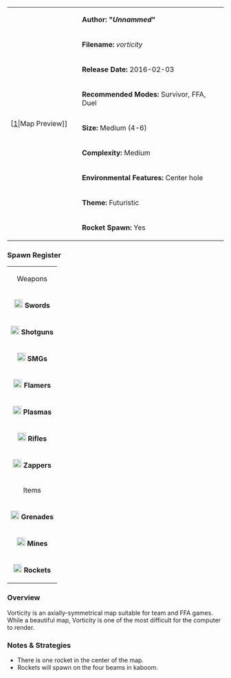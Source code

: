 {| border="1" cellpadding="2" width="800px"
|rowspan="9" width="150px"|[[File:Vorticity.png|thumb|center]|Map Preview]]
|'''Author: "''Unnammed''"'''
|-
|'''Filename:''' ''vorticity''
|-
| '''Release Date:''' 2016-02-03
|-
|'''Recommended Modes:''' Survivor, FFA, Duel
|-
|'''Size:''' Medium (4-6)
|-
|'''Complexity:''' Medium
|-
|'''Environmental Features:''' Center hole
|-
|'''Theme:''' Futuristic
|-
|'''Rocket Spawn:''' Yes
|}


=== Spawn Register ===
{| border="1" cellpadding="2" width="220px"
|colspan="2" align="center"|Weapons
|-
|[[File:Sword.png|20px]] '''Swords''' || 7
|-
|[[File:Shotgun.png|20px]] '''Shotguns''' || 4
|-
|[[File:Smg.png|20px]] '''SMGs''' || 8
|-
|[[File:Flamer.png|20px]] '''Flamers''' || 4
|-
|[[File:Plasma.png|20px]] '''Plasmas''' || 4
|-
| [[File:Rifle.png|20px]] '''Rifles''' || 4
|-
| [[File:Zapper_grey.png|20px]] '''  Zappers''' || 4
|-
|colspan="2" align="center"|Items
|-
| [[File:Grenade.png|20px]] '''Grenades''' || 8
|-
| [[File:Mine.png|20px]] '''Mines''' || 8
|-
| [[File:Rocket.png|20px]] '''Rockets''' || 1 (4 in kaboom)
|}

=== Overview ===
Vorticity is an axially-symmetrical map suitable for team and FFA games. While a beautiful map, Vorticity is one of the most difficult for the computer to render.

=== Notes & Strategies ===

* There is one rocket in the center of the map.
* Rockets will spawn on the four beams in kaboom.